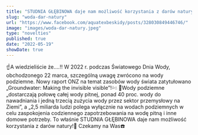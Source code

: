 ```yaml
---
title: "STUDNIA GŁĘBINOWA daje nam możliwość korzystania z darów natury!"
slug: "woda-dar-natury"
url: "https://www.facebook.com/aquatexbeskidy/posts/328030849446746/"
image: "images/woda-dar-natury.jpeg"
type: "novelties"
published: true
date: "2022-05-19"
showDate: true
---
```


☝️A wiedzieliście że....‼️
W 2022 r. podczas Światowego Dnia Wody, obchodzonego 22 marca, szczególną uwagę zwrócono na wody podziemne. Nowy raport ONZ na temat zasobów wody świata zatytułowano „Groundwater: Making the invisible visible”!💦💧
🚰Wody podziemne „dostarczają połowę całej wody pitnej, ponad 40 proc. wody do nawadniania i jedną trzecią zużycia wody przez sektor przemysłowy na Ziemi”, a „2,5 miliarda ludzi polega wyłącznie na wodach podziemnych w celu zaspokojenia codziennego zapotrzebowania na wodę pitną i inne domowe potrzeby.
To właśnie STUDNIA GŁĘBINOWA daje nam możliwość korzystania z darów natury!🤩 Czekamy na Was☎️
